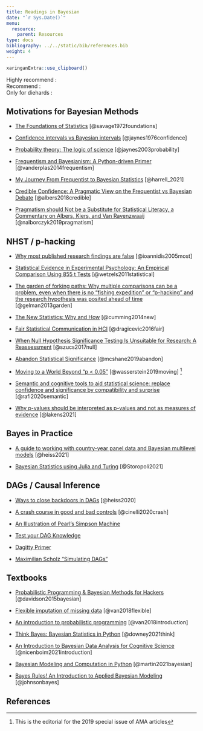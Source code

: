```yaml
---
title: Readings in Bayesian
date: "`r Sys.Date()`"
menu:
  resource:
    parent: Resources
type: docs
bibliography: ../../static/bib/references.bib
weight: 4
---
```


```r
xaringanExtra::use_clipboard()
```

Highly recommend : <i class="fas fa-star"></i><i class="fas fa-star"></i><i class="fas fa-star"></i> <br>
Recommend : <i class="fas fa-star"></i><i class="fas fa-star"></i> <br>
Only for diehards : <i class="fas fa-star"></i> <br>

## Motivations for Bayesian Methods

- <i class="fas fa-book"></i> [The Foundations of Statistics](https://www.gwern.net/docs/statistics/decision/1972-savage-foundationsofstatistics.pdf) [@savage1972foundations] <i class="fas fa-star"></i>

- <i class="fas fa-newspaper"></i> [Confidence intervals vs Bayesian intervals](https://bayes.wustl.edu/etj/articles/confidence.pdf) [@jaynes1976confidence] <i class="fas fa-star"></i>  

- <i class="fas fa-book"></i> [Probability theory: The logic of science](https://bayes.wustl.edu/etj/prob/book.pdf) [@jaynes2003probability] <i class="fas fa-star"></i>

- <i class="fas fa-newspaper"></i> <a href="http://jakevdp.github.io/blog/2014/03/11/frequentism-and-bayesianism-a-practical-intro/"><i class="fas fa-blog"></i></a> [Frequentism and Bayesianism: A Python-driven
Primer](https://arxiv.org/pdf/1411.5018.pdf) [@vanderplas2014frequentism] <i class="fas fa-star"></i> <i class="fas fa-star"></i> <i class="fas fa-star"></i> 

- <i class="fas fa-blog"></i> [My Journey From Frequentist to Bayesian Statistics](https://www.fharrell.com/post/journey/) [@harrell_2021] <i class="fas fa-star"></i> <i class="fas fa-star"></i>

- <i class="fas fa-newspaper"></i> [Credible Confidence: A Pragmatic View on the Frequentist vs Bayesian Debate](https://online.ucpress.edu/collabra/article/4/1/31/112994) [@albers2018credible] <i class="fas fa-star"></i>

- <i class="fas fa-newspaper"></i> [Pragmatism should Not be a Substitute for Statistical Literacy, a Commentary on Albers, Kiers, and Van Ravenzwaaij](https://online.ucpress.edu/collabra/article/5/1/13/112982/Pragmatism-should-Not-be-a-Substitute-for) [@nalborczyk2019pragmatism] <i class="fas fa-star"></i>


## NHST / p-hacking

- <i class="fas fa-newspaper"></i> [Why most published research findings are false](https://journals.plos.org/plosmedicine/article?id=10.1371/journal.pmed.0020124&xid=17259,15700019,15700186,15700190,15700248) [@ioannidis2005most] <i class="fas fa-star"></i> <i class="fas fa-star"></i>

- <i class="fas fa-newspaper"></i> [Statistical Evidence in Experimental Psychology: An Empirical Comparison Using 855 t Tests](https://journals.sagepub.com/doi/abs/10.1177/1745691611406923?journalCode=ppsa) [@wetzels2011statistical] <i class="fas fa-star"></i>

- <i class="fas fa-newspaper"></i> [The garden of forking paths: Why multiple comparisons can be a problem, even when there is no “fishing expedition” or “p-hacking” and the research hypothesis was posited ahead of time](http://www.stat.columbia.edu/~gelman/research/unpublished/p_hacking.pdf) [@gelman2013garden] <i class="fas fa-star"></i> <i class="fas fa-star"></i>

- <i class="fas fa-newspaper"></i> [The New Statistics: Why and How](https://journals.sagepub.com/doi/10.1177/0956797613504966) [@cumming2014new] <i class="fas fa-star"></i>

- <i class="fas fa-newspaper"></i> [Fair Statistical Communication in HCI](https://hal.inria.fr/hal-01377894/document) [@dragicevic2016fair] <i class="fas fa-star"></i> <i class="fas fa-star"></i> <i class="fas fa-star"></i>

- <i class="fas fa-newspaper"></i> [When Null Hypothesis Significance Testing Is Unsuitable for Research: A Reassessment](https://www.frontiersin.org/articles/10.3389/fnhum.2017.00390/full) [@szucs2017null] <i class="fas fa-star"></i>

- <i class="fas fa-newspaper"></i> [Abandon Statistical Significance](https://www.tandfonline.com/doi/pdf/10.1080/00031305.2018.1527253) [@mcshane2019abandon] <i class="fas fa-star"></i>

- <i class="fas fa-newspaper"></i> [Moving to a World Beyond "p < 0.05"](https://www.tandfonline.com/doi/pdf/10.1080/00031305.2019.1583913) [@wasserstein2019moving] <i class="fas fa-star"></i>^[This is the editorial for  the 2019 special issue of AMA articles]

- <i class="fas fa-newspaper"></i> [Semantic and cognitive tools to aid statistical science: replace confidence and significance by compatibility and surprise](https://bmcmedresmethodol.biomedcentral.com/track/pdf/10.1186/s12874-020-01105-9.pdf) [@rafi2020semantic] <i class="fas fa-star"></i>

- <i class="fas fa-blog"></i> [Why p-values should be interpreted as p-values and not as measures of evidence](http://daniellakens.blogspot.com/2021/11/why-p-values-should-be-interpreted-as-p.html) [@lakens2021] <i class="fas fa-star"></i>



## Bayes in Practice

- <i class="fas fa-blog"></i> [A guide to working with country-year panel data and Bayesian multilevel models](https://www.andrewheiss.com/blog/2021/12/01/multilevel-models-panel-data-guide/) [@heiss2021] <i class="fas fa-star"></i>

- <i class="fas fa-blog"></i> [Bayesian Statistics using Julia and Turing](https://storopoli.io/Bayesian-Julia/) [@Storopoli2021] <i class="fas fa-star"></i>
<i class="fas fa-star"></i>
<!-- https://betanalpha.github.io/assets/case_studies/modeling_sparsity.html#1_Fading_into_Irrelevance -->

<!-- https://boyangzhao.github.io/posts/mcmc-bayesian-inference -->

## DAGs / Causal Inference

- <i class="fas fa-blog"></i> [Ways to close backdoors in DAGs](https://www.andrewheiss.com/blog/2020/02/25/closing-backdoors-dags/) [@heiss2020] <i class="fas fa-star"></i><i class="fas fa-star"></i>

- <i class="fas fa-newspaper"></i> [A crash course in good and bad controls](https://ftp.cs.ucla.edu/pub/stat_ser/r493.pdf) [@cinelli2020crash] <i class="fas fa-star"></i> <i class="fas fa-star"></i>

- <i class="fas fa-blog"></i> [An Illustration of Pearl's Simpson Machine
](http://www.dagitty.net/learn/simpson/index.html) <i class="fas fa-star"></i><i class="fas fa-star"></i>

- <i class="fas fa-blog"></i> [Test your DAG Knowledge
](http://www.dagitty.net/learn/graphs/index.html) <i class="fas fa-star"></i><i class="fas fa-star"></i>

- <i class="fas fa-blog"></i> [Dagitty Primer
](http://dagitty.net/primer/) <i class="fas fa-star"></i><i class="fas fa-star"></i><i class="fas fa-star"></i>

- <i class="fas fa-blog"></i> [Maximilian Scholz "Simulating DAGs"](https://www.scholzmx.com/post/simulating-dags/) <i class="fas fa-star"></i><i class="fas fa-star"></i>


## Textbooks

- <i class="fas fa-book"></i> [Probabilistic Programming & Bayesian Methods for Hackers](http://camdavidsonpilon.github.io/Probabilistic-Programming-and-Bayesian-Methods-for-Hackers/) [@davidson2015bayesian] <i class="fas fa-star"></i> <i class="fas fa-star"></i>

- <i class="fas fa-book"></i> [Flexible imputation of missing data](https://stefvanbuuren.name/fimd/) [@van2018flexible] <i class="fas fa-star"></i>

- <i class="fas fa-book"></i> [An introduction to probabilistic programming](https://arxiv.org/pdf/1809.10756.pdf) [@van2018introduction] <i class="fas fa-star"></i>

- <i class="fas fa-book"></i> [Think Bayes: Bayesian Statistics in Python](http://allendowney.github.io/ThinkBayes2/) [@downey2021think] <i class="fas fa-star"></i> <i class="fas fa-star"></i> <i class="fas fa-star"></i>

- <i class="fas fa-book"></i> [An Introduction to Bayesian Data Analysis for Cognitive Science](https://vasishth.github.io/bayescogsci/book/) [@nicenboim2021introduction] <i class="fas fa-star"></i>  <i class="fas fa-star"></i>

- <i class="fas fa-book"></i> [Bayesian Modeling and Computation in Python](https://bayesiancomputationbook.com/welcome.html) [@martin2021bayesian] <i class="fas fa-star"></i> <i class="fas fa-star"></i> <i class="fas fa-star"></i>

- <i class="fas fa-book"></i> [Bayes Rules! An Introduction to Applied Bayesian Modeling](https://www.bayesrulesbook.com/) [@johnsonbayes] <i class="fas fa-star"></i> <i class="fas fa-star"></i> <i class="fas fa-star"></i>

## References
